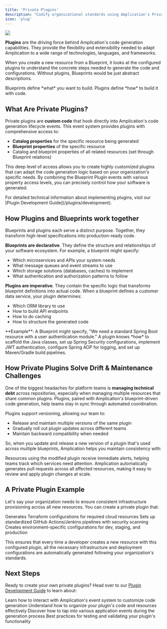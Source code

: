 ```yaml
---
title: 'Private Plugins'
description: "Codify organizational standards using Amplication's Private Plugins"
icon: 'plug'
---
```


<Frame>
    <img src="/images/day-zero/plugins.png" />
</Frame>

**Plugins** are the driving force behind Amplication's code generation capabilities.
They provide the flexibility and extensibility needed to adapt Amplication to a wide range of technologies, languages, and frameworks.

When you create a new resource from a Blueprint, it looks at the configured plugins to understand the concrete steps needed to generate the code and configurations.
Without plugins, Blueprints would be just abstract descriptions.

<Tip>
Blueprints define *what* you want to build.
Plugins define *how* to build it with code.
</Tip>

## What Are Private Plugins?

Private plugins are **custom code** that hook directly into Amplication's code generation lifecycle events.
This event system provides plugins with comprehensive access to:

- **Catalog properties** for the specific resource being generated
- **Blueprint properties** of the specific resource
- Catalog and blueprint properties of all related resources (set through Blueprint relations)

This deep level of access allows you to create highly customized plugins that can adapt the code generation logic based on your organization's specific needs.
By combining the Blueprint Plugin events with various property access levels, you can precisely control how your software is generated.

<Note>
For detailed technical information about implementing plugins, visit our [Plugin Development Guide](/plugins/development).
</Note>

## How Plugins and Blueprints work together

Blueprints and plugins each serve a distinct purpose.
Together, they transform high-level specifications into production-ready code.

**Blueprints are declarative**.
They define the structure and relationships of your software ecosystem.
For example, a blueprint might specify:

- Which microservices and APIs your system needs
- What message queues and event streams to use
- Which storage solutions (databases, caches) to implement
- What authentication and authorization patterns to follow

**Plugins are imperative**.
They contain the specific logic that transforms blueprint definitions into actual code.
When a blueprint defines a customer data service, your plugin determines:

- Which ORM library to use
- How to build API endpoints
- How to do caching
- How to structure the generated code

<Note>
**Example**: A Blueprint might specify, "We need a standard Spring Boot resource with a user authentication module." A plugin knows *how* to scaffold the Java classes, set up Spring Security configurations, implement JWT authentication, configure Spring AOP for logging, and set up Maven/Gradle build pipelines.
</Note>

## How Private Plugins Solve Drift & Maintenance Challenges

One of the biggest headaches for platform teams is **managing technical debt** across repositories, especially when managing multiple resources that share common plugins.
Plugins, paired with Amplication's blueprint-driven code generation, help teams stay in sync through automated coordination.

Plugins support versioning, allowing our team to:

- Release and maintain multiple versions of the same plugin
- Gradually roll out plugin updates across different teams
- Maintain backward compatibility when needed

So, when you update and release a new version of a plugin that's used across multiple blueprints, Amplication helps you maintain consistency with:

<CardGroup cols={2}>
  <Card title="Automated Update Notifications" icon="bell" href="/day-two/automated-alerts">
    Resources using the modified plugin receive immediate alerts, helping teams track which services need attention.
  </Card>
  <Card title="Streamlined Updates via PRs" icon="code-pull-request" href="/day-two/trigger-prs-for-updated-standards">
    Amplication automatically generates pull requests across all affected resources, making it easy to review and apply plugin changes at scale.
  </Card>
</CardGroup>

## A Private Plugin Example

Let's say your organization needs to ensure consistent infrastructure provisioning across all new resources. 
You can create a private plugin that:

<Steps>
  <Step title="Cloud Resources">
    Generates Terraform configurations for required cloud resources
  </Step>
  <Step title="CI/CD Pipeline">
    Sets up standardized GitHub Actions/Jenkins pipelines with security scanning
  </Step>
  <Step title="Environment Configuration">
    Creates environment-specific configurations for dev, staging, and production
  </Step>
</Steps>

This ensures that every time a developer creates a new resource with this configured plugin, all the necessary infrastructure and deployment configurations are automatically generated following your organization's standards.

## Next Steps

Ready to create your own private plugins? Head over to our [Plugin Development Guide](/plugins/development) to learn about:

<CardGroup cols={2}>
  <Card title="Blueprint Plugin Events" icon="plug" href="/plugin-development/reference">
    Learn how to interact with Amplication's event system to customize code generation
  </Card>
  <Card title="Plugin Folder Structure" icon="folder-tree" href="/plugin-development/project-setup-folder-structure">
    Understand how to organize your plugin's code and resources effectively
  </Card>
  <Card title="Lifecycle Hooks" icon="circle-nodes" href="/plugin-development/before-and-after-lifecycle-functions">
    Discover how to tap into various application events during the generation process
  </Card>
  <Card title="Testing Your Plugin" icon="vial" href="/plugin-development/test-a-plugin">
    Best practices for testing and validating your plugin's functionality
  </Card>
</CardGroup>
